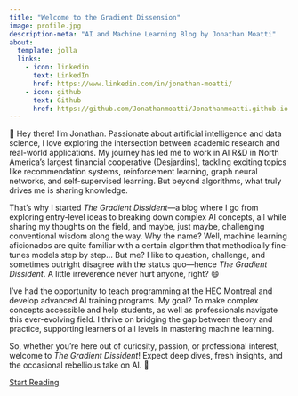 ```yaml
---
title: "Welcome to the Gradient Dissension"
image: profile.jpg
description-meta: "AI and Machine Learning Blog by Jonathan Moatti"
about:
  template: jolla
  links:
    - icon: linkedin
      text: LinkedIn
      href: https://www.linkedin.com/in/jonathan-moatti/
    - icon: github
      text: Github
      href: https://github.com/Jonathanmoatti/Jonathanmoatti.github.io
---
```




👋 Hey there! I’m Jonathan. Passionate about artificial intelligence and data science, I love exploring the intersection between academic research and real-world applications. My journey has led me to work in AI R&D in North America's largest financial cooperative (Desjardins), tackling exciting topics like recommendation systems, reinforcement learning, graph neural networks, and self-supervised learning. But beyond algorithms, what truly drives me is sharing knowledge.  

That’s why I started *The Gradient Dissident*—a blog where I go from exploring entry-level ideas to breaking down complex AI concepts, all while sharing my thoughts on the field, and maybe, just maybe, challenging conventional wisdom along the way.  Why the name? Well, machine learning aficionados are quite familiar with a certain algorithm that methodically fine-tunes models step by step... But me? I like to question, challenge, and sometimes outright disagree with the status quo—hence *The Gradient Dissident*. A little irreverence never hurt anyone, right? 😄  

I’ve had the opportunity to teach programming at the HEC Montreal and develop advanced AI training programs. My goal? To make complex concepts accessible and help students, as well as professionals navigate this ever-evolving field. I thrive on bridging the gap between theory and practice, supporting learners of all levels in mastering machine learning.  

So, whether you’re here out of curiosity, passion, or professional interest, welcome to *The Gradient Dissident*! Expect deep dives, fresh insights, and the occasional rebellious take on AI. 🚀  

[Start Reading](/blog.html){.btn .btn-lg .btn-custom}


